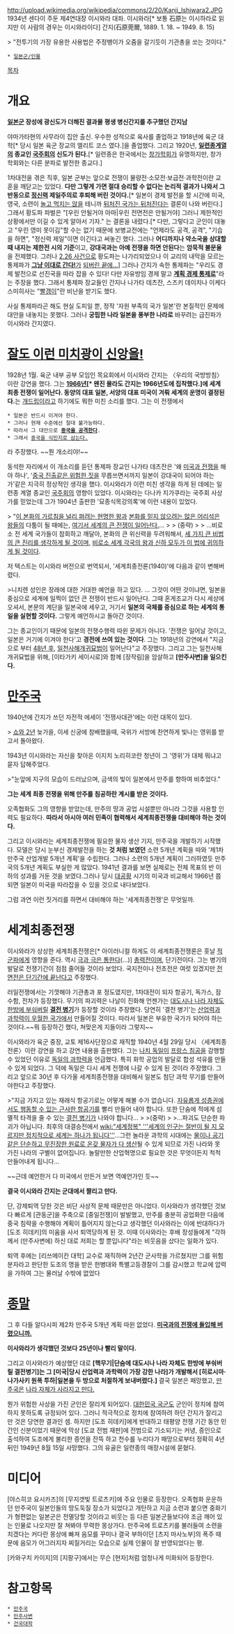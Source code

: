 http://upload.wikimedia.org/wikipedia/commons/2/20/Kanji_Ishiwara2.JPG
1934년 센다이 주둔 제4연대장 이시와라 대좌.
이시와라[* 보통 石原는 이시하라로 읽지만 이 사람의 경우는 이시와라이다] 간지(石原莞爾, 1889. 1. 18. ~ 1949. 8. 15)

> "전투기의 가장 유용한 사용법은 주정뱅이가 오줌을 갈기듯이 기관총을 쏘는 것이다."

 * [[일본군/인물]]

[[목차]]
= 개요 =
'''[[일본군]] 장성에 광신도가 더해진 결과물'''
'''평생 병신간지를 추구했던 간지남'''

야마가타현의 사무라이 집안 출신. 우수한 성적으로 육사를 졸업하고 1918년에 육군 대학[* 당시 일본 육군 장교의 엘리트 코스 였다.]을 졸업했다. 그리고 1920년, '''[[일련종]]계열의 종교인 [[국주회]]의 신도가 된다.'''[* 일련종은 한국에서는 [[창가학회]]가 유명하지만, 창가학회와는 다른 분파로 발전한 종교다.]

1차대전을 겪은 직후, 일본 군부는 앞으로 전쟁이 물량전·소모전·보급전·과학전이란 교훈을 깨닫고는 있었다. '''다만 그렇게 가면 절대 승리할 수 없다는 논리적 결과가 나와서 그 반동으로 [[정신력]] 제일주의로 후퇴해 버린 것이다.'''[* 일본이 경제 발전을 할 시간에 미국, 영국, 소련이 [[붉은 여왕 효과|놀고 먹지는 않을]] 테니까 [[내려갈 팀은 내려간다|뒤처진 국가는 뒤처진다]]는 결론이 나와 버린다.] 그래서 황도파 파벌은 "[우린 안될거야 아마|우린 전면전은 안될거야] 그러니 제한적인 상황에서만 이길 수 있게 알아서 기자." 는 결론을 내렸다.[* 다만, 그렇다고 군인이 대놓고 "우린 영미 못이김"할 수는 없기 때문에 보병교전에는 "언제라도 공격, 공격", "기습을 하면", "정신력 제일"이면 이긴다고 써놓긴 했다. 그러나 '''어디까지나 약소국을 상대할 때 내지는 제한전 시의 기준'''이고, '''강대국과는 아예 전쟁을 하면 안된다'''는 '''암묵적 불문율'''을 전제했다. 그러나 [[2.26 사건]]으로 황도파는 나가리되었으나 이 교리의 내막을 모르는 통제파가 [[이렇게 된 이상 청와대로 간다|'''그냥 이대로 간다!''']]가 [[반자이 돌격|되버린 끝에…]]] 그러나 간지가 속한 통제파는 "우리도 경제 발전으로 선진국을 따라 잡을 수 있다! 다만 자유방임 경제 말고 '''[[공산주의|계획 경제 통제]]로'''"라는 주장을 했다. 그래서 통제파 장교들인 간지나 나가타 데츠잔, 스즈키 데이치나 이케다 스미히사는 "[[빨갱이]]"란 비난을 받기도 했다.

사실 통제파라곤 해도 현실 도피일 뿐, 정작 '자원 부족의 국가 일본'란 본질적인 문제에 대안을 내놓지는 못했다. 그러나 '''궁핍한 나라 일본을 풍부한 나라로''' 바꾸려는 급진파가 이시와라 간지였다.
= [[차지맨 켄|잘도 이런 미치광이 신앙을!]] =
1928년 1월. 육군 내부 공부 모임인 목요회에서 이시와라 간지는 〈우리의 국방방침〉이란 강연을 했다. 
그는 '''[[1966년]][* 왠진 몰라도 간지는 1966년도에 집착했다.]에 세계 최종 전쟁이 일어난다. 동양의 대표 일본, 서양의 대표 미국이 겨뤄 세계의 운명이 결정된다.'''는 [[개드립]]이라고 하기에도 뭐한 미친 소리를 했다.
그는 이 전쟁에서 
 * 일본은 반드시 이겨야 한다.
 * 그러나 현재 수준에선 절대 불가능하다.
 * 따라서 그 대안으로 '''[[일본을 공격한다|중국을 공격한다]]'''.
 * 그래서 [[중일전쟁|중국을 식민지로 삼는다.]]
라 주장했다. ~~뭔 개소리야!~~

동석한 자리에서 이 개소리를 듣던 통제파 장교인 나가타 데츠잔은 '왜 [[태평양 전쟁|미국과 전쟁]]을 해야 하나', '[[중일전쟁|중국 진출같은 위험한 짓]]을 무릅쓰면서까지 일본이 강대국이 되어야 하는가'같은 지극히 정상적인 생각을 했다. 이시와라가 이런 미친 생각을 하게 된 데에는 일련종 계열 종교인 [[국주회]]의 영향이 있었다. 이시와라는 다나카 지가쿠라는 국주회 사상가를 믿었는데 그가 1904년 출판한 '묘종식목강의록'에 이런 내용이 있었다.

> "[[일본제국|이 본화의 가르침을 널리 펴려는 현명한 왕]]과 [[연합군|본화를 믿지 않으려는 많은 어리석은 왕들]]의 다툼이 될 때에는, [[제2차 세계대전|여기서 세계의 큰 전쟁이 일어난다.]]…
>
> (중략)
>
> …비로소 전 세계 국가들이 참회하고 깨달아, 본화의 큰 위신력을 두려워해서, [[대동아공영권|세 가지 큰 비법의 큰 진리를 생각하게 될 것]]이며, [[세계정복|비로소 세계 각국의 왕과 신하 모두가 이 법에 귀의하게 될 것]]이다.

저 텍스트는 이시와라 버전으로 번역되서, '세계최종전론(1940)'에 다음과 같이 변해버렸다.

>니치렌 성인은 장래에 대한 거대한 예언을 하고 있다. … 그것이 어떤 것이냐면, 일본을 중심으로 세계에 일찍이 없던 큰 전쟁이 반드시 일어난다. 그때 혼게조교가 다시 세상에 오셔서, 본문의 계단을 일본국에 세우고, 거기서 '''일본의 국체를 중심으로 하는 세계의 통일을 실현할 것이다.''' 그렇게 예언하시고 돌아간 것이다.

그는 종교인이기 때문에 일본의 전쟁수행력 따윈 문제가 아니다. '전쟁은 일어날 것이고, 일본은 거기에 이겨야 한다'고 '''경전에 쓰여 있는 것이다'''. 그는 1918년의 강연에서 "지금으로 부터 [[1966년|48년 후]], [[세카이계|일천사해개귀묘법]]이 일어난다"고 주장했다. 그리고 그는 일천사해개귀묘법을 위해, [이타가키 세이시로]와 함께 [장작림]을 암살하고 '''[만주사변]을 일으킨다.'''
= [[만주국]] =
1940년에 간지가 쓰던 자전적 에세이 '전쟁사대관'에는 이런 대목이 있다.

> [[1927년|쇼와 2년]] 늦가을, 이세 신궁에 참배했을때, 국위가 서방에 찬연하게 빛나는 영위를 받고서 돌아왔다.

1943년 이시와라는 자신을 찾아온 이지치 노리히코란 청년이 그 '영위'가 대체 뭐냐고 묻자 답해주었다.

>"눈앞에 지구의 모습이 드러났으며, 금색의 빛이 일본에서 만주를 향하여 비추었다."

'''그는 세계 최종 전쟁을 위해 만주를 침공하란 계시를 받은 것이다.'''

오족협화도 그의 영향을 받았는데, 만주의 땅과 공업 시설뿐만 아니라 그것을 사용할 인력도 필요하다. '''따라서 아시아 여러 민족이 협력해서 세계최종전쟁을 대비해야 하는 것이다.'''

그리고 이시와라는 세계최종전쟁에 필요한 물자 생산 기지, 만주국을 개발하기 시작했다. 모델은 당시 눈부신 경제발전을 하는 '''것 처럼 보였던''' 소련 5개년 계획을 따와 '제1차 만주국 산업개발 5개년 계획'을 수립한다. 그러나 소련의 5개년 계획이 그러하였듯 만주국의 5개년 계획도 부실한 게 많았다. 1941년 결과를 보면 실제로는  전체 목표의 반 이하의 성과를 거둔 것을 보였다.그러나 당시 [[대공황]] 시기의 미국과 비교해서 1966년 쯤되면 일본이 미국을 따라잡을 수 있을 것으로 내다보았다.

그럼 과연 이런 짓거리를 하면서 대비해야 하는 '세계최종전쟁'은 무엇일까.
= 세계최종전쟁 =
이시와라가 상상한 세계최종전쟁은[* 아이러니컬 하게도 이 세계최종전쟁론은 훗날 [[적군파]]에게 영향을 준다. 역시 [[극과 극은 통한다]](...)] [[총력전]]이며, 단기전이다. 그는 병기의 발달로 전쟁기간이 점점 줄어들 것이라 보았다. 국지전이나 전초전은 여럿 있겠지만 [[핵전쟁|전면전은 단기간에 끝난다]]고 주장했다.

러일전쟁에서는 기껏해야 기관총과 포 정도였지만, 1차대전이 되자 항공기, 독가스, 잠수함, 전차가 등장했다. 무기의 파괴력은 나날이 진화해 언젠가는 [[핵무기|대도시나 나라 자체도 한방에 부숴버릴]] '''[[최종병기|결전 병기]]'''가 등장할 것이라 주장했다. 당연히 '결전 병기'는 [[미국|산업력과 과학력이 우월한 국가]]에서 만들어질 것이다. 따라서 일본은 부유한 국가가 되어야 하는 것이다.~~뭐 등장하긴 했다, 쳐맞은게 지들이라 그렇지~~

이시와라가 육군 중장, 교토 제16사단장으로 재직할 1940년 4월 29일 당시 〈세계최종전론〉이란 강연을 하고 강연 내용을 출판했다. 그는 [[나치 독일]]이 [[프랑스 침공]]을 감행할 수 있었던 이유로 [[독일의 과학력은 세계 제일|독일의 과학력]]을 언급했다. 특히 화학 공업의 발달로 합성 석유를 만들 수 있게 되었다. 그 덕에 독일은 다시 세계 전쟁에 나갈 수 있게 된 것이라 주장했다. 그리고 앞으로 30년 후 다가올 세계최종전쟁을 대비해서 일본도 첨단 과학 무기를 만들어야한다고 주장했다.

>"지금 가지고 있는 재래식 항공기로는 어떻게 해볼 수가 없습니다. [[SR-72|자유롭게 성층권에서도 행동할 수 있는 근사한 항공기]]를 빨리 만들어 내야 합니다. 또한 단숨에 적에게 섬멸적 타격을 줄 수 있는 [[핵무기|결전 병기]]가 나와야 합니다…
>
>(중략)
>
>…파괴도 단순한 파괴가 아닙니다. 최후의 대결승전에서 [[wiki:"세계정복" '''세계의 인구는 절반이 될 지 모르지만 정치적으로 세계는 하나가 됩니다''']]…그런 놀라운 과학의 시대에는 [http://www.yonhapnews.co.kr/international/2014/04/08/0608000000AKR20140408080700009.HTML 물이나 공기 같은 단순하고 무진장한 원료로 온갖 물자가 다 생산]될 수 있게 되므로 가진 나라와 못 가진 나라의 구별이 없어집니다. 놀랄만한 산업혁명으로 필요한 것은 무엇이든지 척척 만들어내게 됩니다…

~~근데 예언한거 다 미국에서 만든거 보면 역예언가인 듯~~

'''결국 이시와라 간지는 군대에서 짤리고 만다.'''

단, 강제퇴역 당한 것은 비단 사상적 문제 때문만은 아니었다. 이사와라가 생각했던 것보다 빠르게 [관동군]을 주축으로 [중일전쟁]이 발발했고, 만주를 충분히 공업화한 다음에 중국 침략을 수행해야 계획이 틀어지지 않는다고 생각했던 이사와라는 이에 반대하다가 [도조 히데키]의 미움을 사서 퇴역당하게 된 것. 이때 이사와라는 후배 장성들에게 "각하께서 (만주사변에) 하신 대로 저희는 할 뿐입니다"라는 비웃음을 샀다는 일화가 있다.

퇴역 후에는 [리쓰메이칸 대학] 교수로 재직하며 2년간 군사학을 가르쳤지만 그를 위험분자라고 판단한 도조의 명을 받은 헌병대와 특별고등경찰이 그를 감시했고 학교에 압력을 가하여 그는 물러날 수밖에 없었다

= [[태평양 전쟁|종말]] =
그 후 다들 알다시피 제2차 만주국 5개년 계획 따윈 없었다. '''[[태평양 전쟁|미국과의 전쟁에 돌입해 버렸으니까.]]'''

'''이사와라가 생각했던 것보다 25년이나 빨리 말이다.'''

그리고 이사와라가 예상했던 대로 '''[핵무기|단숨에 대도시나 나라 자체도 한방에 부숴버릴 결전병기]는 그 [미국|당시 산업력과 과학력이 가장 강한 나라]가 개발해서 [히로시마·나가사키 원폭 투하|일본을 두 방으로 처절하게 보내버렸다.]''' 결국 일본은 패망했고, [[만주국]]은 [[만주 작전|나라 자체가 사라지고 만다.]]

뭔가 위험한 사상을 가진 군인은 잘리게 되어있다. [[대한민국 국군]]도 군인이 정치에 참여하지 못하도록 규정되어 있다. 그러니 적극적으로 정치에 참여하려 하던 간지가 잘리고 만 것은 당연한 결과인 셈. 하지만 [도조 히데키]에게 반대하고 태평양 전쟁 기간 동안 민간인 신분이었기 때문에 막상 [도쿄 전범 재판]에 전범으로 기소되기는 커녕, 증인으로 출석하여 도조에게 불리한 증언을 잔뜩 하고 천수를 누리다가 패망으로부터 정확히 4년 뒤인 1949년 8월 15일 사망했다. 그의 유골은 일련종의 매장시설에 묻혔다.
= 미디어 =
[야스히코 요시카즈]의 [무지갯빛 트로츠키]에 주요 인물로 등장한다. 오족협화 운운하던 만주국이 일본인들의 땅도둑질 장소가 되었다고 개탄하고 지금 소련과 붙으면 중화기가 형편없는 일본군은 전멸당할 것이라고 비웃는 등 다른 일본군들보다야 조금 깨어 있는 인물로 나오지만 잘 쳐봐야 무력한 몽상가다. 만주국에 트로츠키를 불러들여 소련을 치겠다는 커다란 몽상에 빠져 음모를 꾸미나 결국 부하이던 [츠지 마사노부]의 폭주 때문에 음모가 어그러지자 찌질거리는 모습으로 실제 인물이 잘 반영되었다는 평.

[카와구치 카이지]의 [지팡구]에서는 무슨 [현자]처럼 엄청나게 미화되어 등장한다. 

= 참고항목 = 

 * [[만주국]]
 * [[만주사변]]
 * [[건국대학]]

